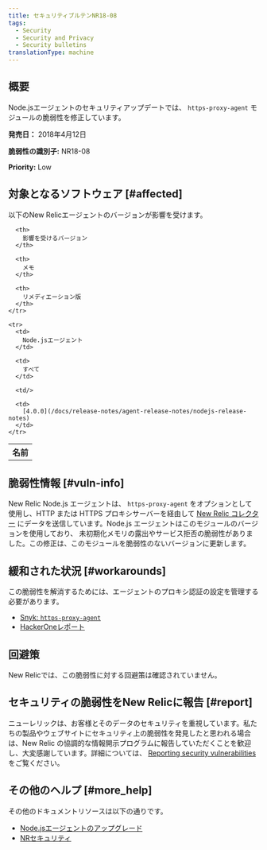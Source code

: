 ```yaml
---
title: セキュリティブルテンNR18-08
tags:
  - Security
  - Security and Privacy
  - Security bulletins
translationType: machine
---
```


## 概要

Node.jsエージェントのセキュリティアップデートでは、 `https-proxy-agent` モジュールの脆弱性を修正しています。

**発売日：** 2018年4月12日

**脆弱性の識別子:** NR18-08

**Priority:** Low

## 対象となるソフトウェア [#affected]

以下のNew Relicエージェントのバージョンが影響を受けます。

<table>
  <tbody>
    <tr>
      <th>
        名前
      </th>

      <th>
        影響を受けるバージョン
      </th>

      <th>
        メモ
      </th>

      <th>
        リメディエーション版
      </th>
    </tr>

    <tr>
      <td>
        Node.jsエージェント
      </td>

      <td>
        すべて
      </td>

      <td/>

      <td>
        [4.0.0](/docs/release-notes/agent-release-notes/nodejs-release-notes)
      </td>
    </tr>
  </tbody>
</table>

## 脆弱性情報 [#vuln-info]

New Relic Node.js エージェントは、 `https-proxy-agent` をオプションとして使用し、HTTP または HTTPS プロキシサーバーを経由して [New Relic コレクター](/docs/using-new-relic/welcome-new-relic/getting-started/glossary#collector) にデータを送信しています。Node.js エージェントはこのモジュールのバージョンを使用しており、 未初期化メモリの露出やサービス拒否の脆弱性がありました。この修正は、このモジュールを脆弱性のないバージョンに更新します。

## 緩和された状況 [#workarounds]

この脆弱性を解消するためには、エージェントのプロキシ認証の設定を管理する必要があります。

* [Snyk: `https-proxy-agent`](https://snyk.io/vuln/npm:https-proxy-agent:20180402)
* [HackerOneレポート](https://hackerone.com/reports/319532)

## 回避策

New Relicでは、この脆弱性に対する回避策は確認されていません。

## セキュリティの脆弱性をNew Relicに報告 [#report]

ニューレリックは、お客様とそのデータのセキュリティを重視しています。私たちの製品やウェブサイトにセキュリティ上の脆弱性を発見したと思われる場合は、New Relic の協調的な情報開示プログラムに報告していただくことを歓迎し、大変感謝しています。詳細については、 [Reporting security vulnerabilities](/docs/security/new-relic-security/data-privacy/reporting-security-vulnerabilities) をご覧ください。

## その他のヘルプ [#more_help]

その他のドキュメントリソースは以下の通りです。

* [Node.jsエージェントのアップグレード](/docs/agents/nodejs-agent/installation-configuration/upgrade-nodejs-agent)
* [NRセキュリティ](https://newrelic.com/security "新しいウィンドウにリンクが開きます。")